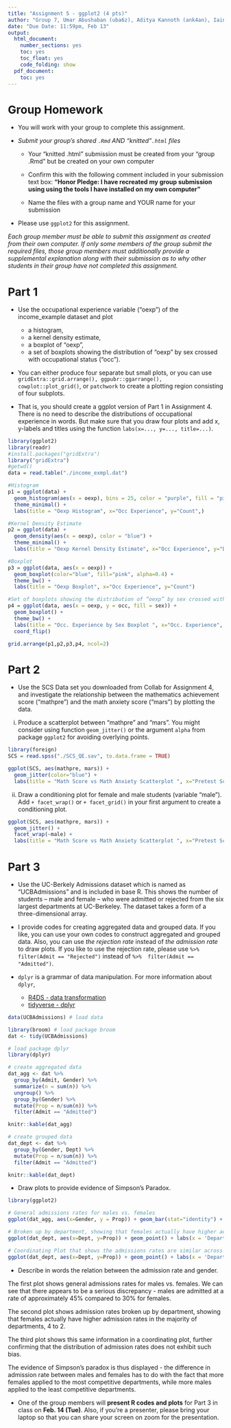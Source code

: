 ```yaml
---
title: "Assignment 5 - ggplot2 (4 pts)"
author: "Group 7, Umar Abushaban (uba6z), Aditya Kannoth (ank4an), Iain Muir (iam9ez)"
date: "Due Date: 11:59pm, Feb 13"
output:
  html_document:
    number_sections: yes
    toc: yes
    toc_float: yes
    code_folding: show
  pdf_document:
    toc: yes
---
```


```{=html}
<style>
h1.title {
  font-size: 30px;
}
h1 {
  font-size: 26px;
}
h2 {
  font-size: 22px;
}
h3 { 
  font-size: 18px;
}

</style>
```

# Group Homework 

- You will work with your group to complete this assignment.

- *Submit your group's shared `.Rmd` AND "knitted"`.html` files*
    
    +  Your "knitted .html" submission must be created from your "group .Rmd" but be created on your own computer
    
    + Confirm this with the following comment included in your submission text box: **"Honor Pledge: I have recreated my group submission using using the tools I have installed on my own computer"**
    
    + Name the files with a group name and YOUR name for your submission

- Please use `ggplot2` for this assignment.

*Each group member must be able to submit this assignment as created from their own computer. If only some members of the group submit the required files, those group members must additionally provide a supplemental explanation along with their submission as to why other students in their group have not completed this assignment.*


# Part 1 

- Use the occupational experience variable (“oexp”) of the income_example dataset and plot
 
  + a histogram, 
  + a kernel density estimate, 
  + a boxplot of “oexp”, 
  + a set of boxplots showing the distribution of “oexp” by sex crossed with occupational status (“occ”). 
 
- You can either produce four separate but small plots, or you can use `gridExtra::grid.arrange(), ggpubr::ggarrange(), cowplot::plot_grid()`, or `patchwork` to create a plotting region consisting of four subplots. 

- That is, you should create a ggplot version of Part 1 in Assignment 4. There is no need to describe the distributions of occupational experience in words. But make sure that you draw four plots and add x, y-labels and titles using the function `labs(x=..., y=..., title=...)`.


```r
library(ggplot2)
library(readr)
#install.packages("gridExtra")
library("gridExtra")   
#getwd()
data = read.table("./income_exmpl.dat")
```

```r
#Histogram
p1 = ggplot(data) + 
  geom_histogram(aes(x = oexp), bins = 25, color = "purple", fill = "pink") + 
  theme_minimal() + 
  labs(title = "Oexp Histogram", x="Occ Experience", y="Count",)

#Kernel Density Estimate
p2 = ggplot(data) +
  geom_density(aes(x = oexp), color = "blue") +
  theme_minimal() +
  labs(title = "Oexp Kernel Density Estimate", x="Occ Experience", y="Density ",)

#Boxplot
p3 = ggplot(data, aes(x = oexp)) +
  geom_boxplot(color="blue", fill="pink", alpha=0.4) +
  theme_bw() +
  labs(title = "Oexp Boxplot", x="Occ Experience", y="Count")

#Set of boxplots showing the distribution of “oexp” by sex crossed with occupational status (“occ”). 
p4 = ggplot(data, aes(x = oexp, y = occ, fill = sex)) + 
  geom_boxplot() + 
  theme_bw() +
  labs(title = "Occ. Experience by Sex Boxplot ", x="Occ. Experience", y="Sex")+
  coord_flip()

grid.arrange(p1,p2,p3,p4, ncol=2)

```

# Part 2

- Use the SCS Data set you downloaded from Collab for Assignment 4, and investigate the relationship between the mathematics achievement score (“mathpre”) and the math anxiety score (“mars”) by plotting the data. 

(i) Produce a scatterplot between “mathpre” and “mars”. You might consider using function `geom_jitter()` or the argument `alpha` from package `ggplot2` for avoiding overlying points.

```r
library(foreign)
SCS = read.spss("./SCS_QE.sav", to.data.frame = TRUE)
```
```r
ggplot(SCS, aes(mathpre, mars)) +
  geom_jitter(color="blue") +
  labs(title = "Math Score vs Math Anxiety Scatterplot ", x="Pretest Score", y="Math Anxiety")
```

(ii) Draw a conditioning plot for female and male students (variable “male”). Add `+ facet_wrap()` or  `+ facet_grid()` in your first argument to create a conditioning plot.

```r
ggplot(SCS, aes(mathpre, mars)) +
  geom_jitter() +
  facet_wrap(~male) +
  labs(title = "Math Score vs Math Anxiety Scatterplot ", x="Pretest Score", y="Math Anxiety")
```


# Part 3

- Use the UC-Berkely Admissions dataset which is named as "UCBAdmissions" and is included in base R. This shows the number of students – male and female – who were admitted or rejected from the six largest departments at UC-Berkeley. The dataset takes a form of a three-dimensional array.

- I provide codes for creating aggregated data and grouped data. If you like, you can use your own codes to construct aggregated and grouped data. Also, you can use *the rejection rate* instead of *the admission rate* to draw plots. If you like to use the rejection rate,  please use `%>% filter(Admit == "Rejected")` instead of `%>%  filter(Admit == "Admitted")`.

- `dplyr` is a grammar of data manipulation. For more information about `dplyr`, 

  + [R4DS - data transformation](https://r4ds.had.co.nz/transform.html)
  + [tidyverse - dplyr](https://dplyr.tidyverse.org)


```r
data(UCBAdmissions) # load data

library(broom) # load package broom
dat <- tidy(UCBAdmissions)
```

```r
# load package dplyr
library(dplyr)

# create aggregated data
dat_agg <- dat %>% 
  group_by(Admit, Gender) %>% 
  summarize(n = sum(n)) %>% 
  ungroup() %>% 
  group_by(Gender) %>% 
  mutate(Prop = n/sum(n)) %>% 
  filter(Admit == "Admitted")

knitr::kable(dat_agg)

# create grouped data
dat_dept <- dat %>% 
  group_by(Gender, Dept) %>% 
  mutate(Prop = n/sum(n)) %>% 
  filter(Admit == "Admitted")

knitr::kable(dat_dept)
```

- Draw plots to provide evidence of Simpson's Paradox. 

```r
library(ggplot2)

# General admissions rates for males vs. females
ggplot(dat_agg, aes(x=Gender, y = Prop)) + geom_bar(stat="identity") + labs(x = 'Gender', y = 'Admissions Rate', title = "UC Berkeley Admissions Rate by Gender")

# Broken up by department, showing that females actually have higher admission rates in the majority of departments, 4 to 2
ggplot(dat_dept, aes(x=Dept, y=Prop)) + geom_point() + labs(x = 'Department', y = 'Admissions Rate', title = "UC Berkeley Admissions Rate by Department") + theme_bw() + geom_text(aes(Dept, Prop, label=Gender), position = position_nudge(x = 0.3))

# Coordinating Plot that shows the admissions rates are similar across departments
ggplot(dat_dept, aes(x=Dept, y=Prop)) + geom_point() + labs(x = 'Department', y = 'Admissions Rate', title = "UC Berkeley Admissions Rate by Department") + theme_bw() + facet_wrap(~ Gender)
```

- Describe in words the relation between the admission rate and gender.

The first plot shows general admissions rates for males vs. females. We can see that there appears to be a serious discrepancy - males are admitted at a rate of approximately 45% compared to 30% for females.

The second plot shows admission rates broken up by department, showing that females actually have higher admission rates in the majority of departments, 4 to 2.

The third plot shows this same information in a coordinating plot, further confirming that the distribution of admission rates does not exhibit such bias.

The evidence of Simpson's paradox is thus displayed - the difference in admission rate between males and females has to do with the fact that more females applied to the most competitive departments, while more males applied to the least competitive departments.

- One of the group members will **present R codes and plots** for Part 3 in class on **Feb. 14 (Tue)**.  Also, if you're a presenter, please bring your laptop so that you can share your screen on zoom for the presentation.

